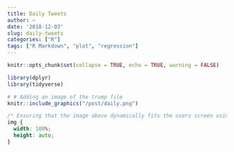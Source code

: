 ```yaml
---
title: Daily Tweets
author: ~
date: '2018-12-03'
slug: daily-tweets
categories: ["R"]
tags: ["R Markdown", "plot", "regression"]
---
```


```r
knitr::opts_chunk$set(collapse = TRUE, echo = TRUE, warning = FALSE)

library(dplyr)
library(tidyverse)
```

```r
# # Adding an image of the trump file
knitr::include_graphics("/post/daily.png")
```

```css
/* Ensuring that the image above dynamically fits the users screen using css. */
img {
  width: 100%;
  height: auto;
}
```